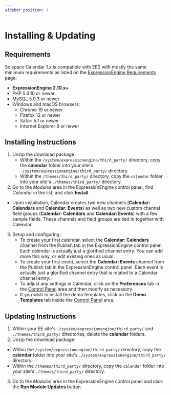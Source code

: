 ```yaml
---
sidebar_position: 1
---
```


# Installing & Updating

## Requirements

Solspace Calendar 1.x is compatible with EE2 with mostly the same minimum requirements as listed on the [ExpressionEngine Requirements](https://docs.expressionengine.com/v2/installation/requirements.html) page:

- **ExpressionEngine 2.10.x+**
- PHP 5.3.10 or newer
- MySQL 5.0.3 or newer
- Windows and macOS browsers:
  - Chrome 19 or newer
  - Firefox 13 or newer
  - Safari 5.1 or newer
  - Internet Explorer 8 or newer

## Installing Instructions

1. Unzip the download package:
   - Within the `/system/expressionengine/third_party/` directory, copy the **calendar** folder into your site's `./system/expressionengine/third_party/` directory.
   - Within the `/themes/third_party/` directory, copy the `calendar` folder into your site's `./themes/third_party/` directory.
2. Go to the _Modules_ area in the ExpressionEngine control panel, find _Calendar_ in the list, and click **Install**.

- Upon installation, Calendar creates two new channels (**Calendar: Calendars** and **Calendar: Events**) as well as two new custom channel field groups (**Calendar: Calendars** and **Calendar: Events**) with a few sample fields. These channels and field groups are tied in together with Calendar.

3. Setup and configuring:
   - To create your first calendar, select the **Calendar: Calendars** channel from the Publish tab in the ExpressionEngine control panel. Each calendar is actually just a glorified channel entry. You can add more this way, or edit existing ones as usual.
   - To create your first event, select the **Calendar: Events** channel from the Publish tab in the ExpressionEngine control panel. Each event is actually just a glorified channel entry that is related to a Calendar channel entry.
   - To adjust any settings in Calendar, click on the **Preferences** tab in the [Control Panel](../guides/control-panel.mdx) area and then modify as necessary.
   - If you wish to install the demo templates, click on the **Demo Templates** tab inside the [Control Panel](../guides/control-panel.mdx) area.

## Updating Instructions

1. Within your EE site's `./system/expressionengine/third_party/` and `./themes/third_party/` directories, delete the **calendar** folders.
2. Unzip the download package:

- Within the `/system/expressionengine/third_party/` directory, copy the **calendar** folder into your site's `./system/expressionengine/third_party/` directory.
- Within the `/themes/third_party/` directory, copy the `calendar` folder into your site's `./themes/third_party/` directory.

3. Go to the _Modules_ area in the ExpressionEngine control panel and click the **Run Module Updates** button.

